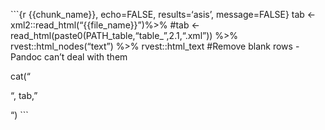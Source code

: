 ```{r {{chunk_name}}, echo=FALSE, results='asis', message=FALSE}
tab <-  xml2::read_html("{{file_name}}")%>%
#tab <- read_html(paste0(PATH_table,"table_",2.1,".xml")) %>%
   rvest::html_nodes("text") %>% 
   rvest::html_text
#Remove blank rows -Pandoc can't deal with them

cat("<p>", tab, "</p>")
```
